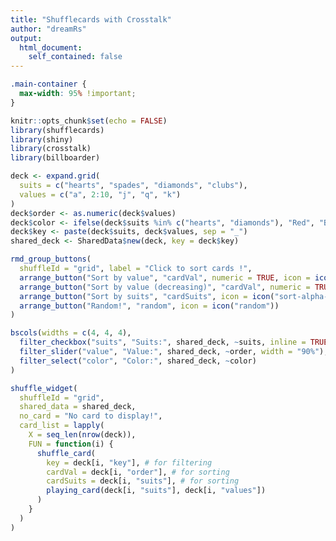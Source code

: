 ```yaml
---
title: "Shufflecards with Crosstalk"
author: "dreamRs"
output:
  html_document:
    self_contained: false
---
```


<!-- custom CSS to make the document full width -->
```css
.main-container {
  max-width: 95% !important;
}
```


```r
knitr::opts_chunk$set(echo = FALSE)
library(shufflecards)
library(shiny)
library(crosstalk)
library(billboarder)
```


<!-- Shared data use to filter cards with crosstalk -->
```r
deck <- expand.grid(
  suits = c("hearts", "spades", "diamonds", "clubs"),
  values = c("a", 2:10, "j", "q", "k")
)
deck$order <- as.numeric(deck$values)
deck$color <- ifelse(deck$suits %in% c("hearts", "diamonds"), "Red", "Black")
deck$key <- paste(deck$suits, deck$values, sep = "_")
shared_deck <- SharedData$new(deck, key = deck$key)
```


<!-- sorting buttons -->
```r
rmd_group_buttons(
  shuffleId = "grid", label = "Click to sort cards !",
  arrange_button("Sort by value", "cardVal", numeric = TRUE, icon = icon("sort-numeric-asc")),
  arrange_button("Sort by value (decreasing)", "cardVal", numeric = TRUE, desc = TRUE, icon = icon("sort-numeric-desc")),
  arrange_button("Sort by suits", "cardSuits", icon = icon("sort-alpha-asc")),
  arrange_button("Random!", "random", icon = icon("random"))
)
```

<!-- crosstalk widgets to filter cards -->
```r
bscols(widths = c(4, 4, 4),
  filter_checkbox("suits", "Suits:", shared_deck, ~suits, inline = TRUE),
  filter_slider("value", "Value:", shared_deck, ~order, width = "90%"),
  filter_select("color", "Color:", shared_deck, ~color)
)
```


<!-- shuffler grid -->
```r
shuffle_widget(
  shuffleId = "grid",
  shared_data = shared_deck,
  no_card = "No card to display!",
  card_list = lapply(
    X = seq_len(nrow(deck)),
    FUN = function(i) {
      shuffle_card(
        key = deck[i, "key"], # for filtering
        cardVal = deck[i, "order"], # for sorting
        cardSuits = deck[i, "suits"], # for sorting
        playing_card(deck[i, "suits"], deck[i, "values"])
      )
    }
  )
)
```

